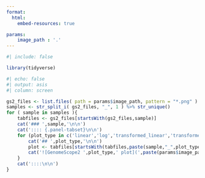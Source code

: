 ```yaml
---
format:
  html:
    embed-resources: true

params:
    image_path : '.'
---
```


```r
#| include: false

library(tidyverse)
```

```r
#| echo: false
#| output: asis
#| column: screen

gs2_files <- list.files( path = params$image_path, pattern = "*.png" )
samples <- str_split_i( gs2_files, "_", 1 ) %>% str_unique()
for ( sample in samples ){
    tabfiles <- gs2_files[startsWith(gs2_files,sample)]
    cat('### ',sample,'\n\n')
    cat(':::: {.panel-tabset}\n\n')
    for (plot_type in c('linear','log','transformed_linear','transformed_log')) {
        cat('## ',plot_type,'\n\n')
        plot <- tabfiles[startsWith(tabfiles,paste(sample,"_",plot_type,sep=""))]
        cat('![GenomeScope2 ',plot_type,' plot](',paste(params$image_path,'/',plot,sep=""),')\n\n')
    }
    cat('::::\n\n')
}
```